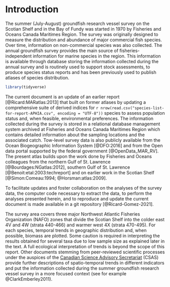 # Introduction {#sec:introduction}

The summer (July-August) groundfish research vessel survey on the Scotian Shelf and in the Bay of Fundy was started in 1970 by Fisheries and Oceans Canada Maritimes Region. The survey was originally designed to measure the distribution and abundance of major commercial fish species. Over time, information on non-commercial species was also collected. The annual groundfish survey provides the main source of fisheries-independent information for marine species in the region. This information is available through database storing the information collected during the annual survey and is routinely used to support stock assessments, to produce species status reports and has been previously used to publish atlases of species distribution.

```r
library(tidyverse)
```

The current document is an update of an earlier report [@Ricard:MARatlas:2013] that built on former atlases by updating a comprehensive suite of derived indices for `r nrow(read.csv("species-list-for-report-APHIA.csv", encoding = "UTF-8"))` species to assess population status and, when feasible, environmental preferences. The information collected during the survey is stored in a relational database management system archived at Fisheries and Oceans Canada Maritimes Region which contains detailed information about the sampling locations and the associated catch. Tow-level survey data is also publicly available from the Ocean Biogeographic Information System [@DFO:2016] and from the Open data portal supported by the federal government [@OpenData_MAR_RV]. The present atlas builds upon the work done by Fisheries and Oceans colleagues from the northern Gulf of St. Lawrence [@Bourdages:NGatlas:2012], southern Gulf of St. Lawrence [@Benoit:etal:2003:techreport] and on earlier work in the Scotian Shelf [@Simon:Comeau:1994; @Horsman:atlas:2009].

To facilitate updates and foster collaboration on the analyses of the survey data, the computer code necessary to extract the data, to perform the analyses presented herein, and to reproduce and update the current document is made available in a git repository [@Ricard-Gomez-2021]. 

The survey area covers three major Northwest Atlantic Fisheries Organization (NAFO) zones that divide the Scotian Shelf into the colder east 4V and 4W (strata 440-466) and warmer west 4X (strata 470-495). For each species, temporal trends in geographic distribution and, when possible, biomass are plotted. Some caution is required in interpreting the results obtained for several taxa due to low sample size as explained later in the text. A full ecological interpretation of trends is beyond the scope of this report. Other documents stemming from peer-reviewed scientific processes under the auspices of the [Canadian Science Advisory Secretariat](https://www.dfo-mpo.gc.ca/csas-sccs/) (CSAS) provide further descriptions of spatio-temporal trends in different indicators and put the information collected during the summer groundfish research vessel survey in a more focused context (see for example @ClarkEmberley2011). 
